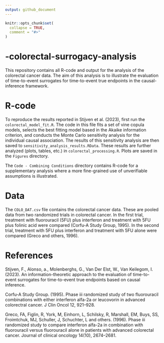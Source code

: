 ```yaml
---
output: github_document
---
```


<!-- README.md is generated from README.Rmd. Please edit that file -->

```r
knitr::opts_chunk$set(
  collapse = TRUE,
  comment = "#>"
)
```

# -colorectal-surrogacy-analysis

<!-- badges: start -->
<!-- badges: end -->

This repository contains all R-code and output for the analysis of the colorectal cancer data. The aim of this analysis is to illustrate the evaluation of time-to-event surrogates for time-to-event true endpoints in the causal-inference framework.

# R-code

To reproduce the results reported in Stijven et al. (2023), first run the `colorectal_model_fit.R`. The code in this file fits a set of vine copula models, selects the best fitting model based in the Akaike information criterion, and conducts the Monte Carlo sensitivity analysis for the individual causal association. The results of this sensitivity analysis are then saved to `sensitivity_analysis_results.RData`. These results are further analyzed (plots, tables, etc.) in `colorectal_processing.R`. Plots are saved in the `Figures` directory. 

The `Code - Combining Conditions` directory contains R-code for a supplementary analysis where a more fine-grained use of unverifiable assumptions is illustrated.

# Data

The `COLO_DAT.csv` file contains the colorectal cancer data. These are pooled data from two randomized trials in colorectal cancer. In the first trial, treatment with fluorouracil (5FU) plus interferon and treatment with 5FU plus folinic acid were compared (Corfu-A Study Group, 1995). In the second trial, treatment with 5FU plus interferon and treatment with 5FU alone were compared (Greco and others, 1996).

# References

Stijven, F., Alonso, a., Molenberghs, G., Van Der Elst, W., Van Keilegom, I. (2023). An information-theoretic approach to the evaluation of time-to-event surrogates for time-to-event true endpoints based on causal inference.

Corfu-A Study Group. (1995). Phase iii randomized study of two fluorouracil combinations
with either interferon alfa-2a or leucovorin in advanced colorectral cancer. J Clin Oncol 12,
921–928.

Greco, FA, Figlin, R, York, M, Einhorn, L, Schilsky, R, Marshall, EM, Buys, SS,
Froimtchuk, MJ, Schuller, J, Schuchter, L and others. (1996). Phase iii randomized
study to compare interferon alfa-2a in combination with fluorouracil versus fluorouracil alone in patients with advanced colorectal cancer. Journal of clinical oncology 14(10), 2674–2681.

